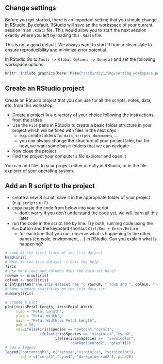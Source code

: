 ## Change settings

Before you get started, there is an important setting that you should change in RStudio.
By default, RStudio will save an the workspace of your current session in an `.Rdata` file. This would allow you to start the next session exactly where you left by loading this `.Rdata` file.

This is not a good default. We always want to start R from a clean slate to ensure reproducibility and minimize error potential.

In RStudio Go to `Tools -> Global Options -> General` and set the following workspace options:

```r
knitr::include_graphics(here::here("tasks/day1/img/setting_workspace.png"))
```

## Create an RStudio project

Create an RStudio project that you can use for all the scripts, notes, data, etc. from this workshop.

- Create a project in a directory of your choice following the instructions from the slides
- Use the `File` pane in RStudio to create a basic folder structure in your project which will be filled with files in the next days
  - e.g. create folders for `data`, `scripts`, `documents`,...
  - you can always change the structure of your project later, but for now, we want some basic folders that we can navigate
- Now close the project
- Find the project your computer's file explorer and open it

You can add files to your project either directly in RStudio, or in the file explorer of your operating system.

## Add an R script to the project

- create a new R script, save it in the appropriate folder of your project (e.g. `scripts` or `R`)
- copy paste the code from below into your script
  - don't worry if you don't understand the code yet, we will learn all this later
- run the code in the script line by line. Try both, running code using the `Run` button and the keyboard shortcut `Ctrl/Cmd + Enter/Return`
  - for each line that you run, observe what is happening to the other panes (console, environment, ...) in RStudio. Can you explain what is happening?

```r
# Look at the first lines of the iris dataset
head(iris)
# What is the iris dataset -> Call the help
?iris
# How many rows and columns does the data set have?
rownum <- nrow(iris)
colnum <- ncol(iris)
print(paste0("The iris dataset has ", rownum, " rows and ", colnum, " columns."))
# Some summary statistics on the iris data set
summary(iris)

# create a plot
plot(iris$Petal.Length, iris$Petal.Width, 
     xlab = "Petal Length",
     ylab = "Petal Width",
     main = "Petal Width vs Petal Length",
     pch = 20,
     col=ifelse(iris$Species == "setosa","coral1", 
                ifelse(iris$Species == "virginica","cyan4", 
                       ifelse(iris$Species ==  "versicolor",
                              "darkgoldenrod2", "grey"))))
# add a legend
legend("bottomright", c("setosa","virginica", "versicolor"),
       col = c("coral1","cyan4", "darkgoldenrod2"), pch=20)

```
